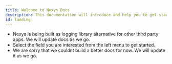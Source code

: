 ```yaml
---
title: Welcome to Nexys Docs
description: This documentation will introduce and help you to get started with Nexys client library.
id: landing
---
```


- Nexys is being built as logging library alternative for other third party apps. We will update docs as we go.
- Select the field you are interested from the left menu to get started.
- We are sorry that we couldnt build a better docs for now. We will update it as we go.